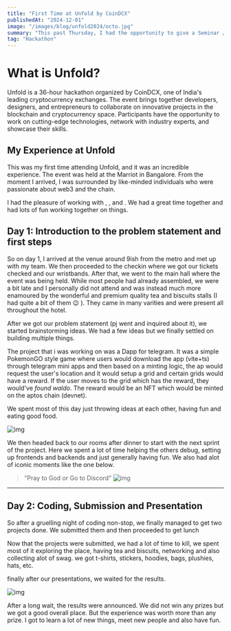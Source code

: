 ```yaml
---
title: "First Time at Unfold by CoinDCX"
publishedAt: "2024-12-01"
image: "/images/blog/unfold2024/octo.jpg"
summary: "This past Thursday, I had the opportunity to give a Seminar / Workshop on Docker for the event Docker For Geeks..."
tag: "Hackathon"
---
```


# What is Unfold?

Unfold is a 36-hour hackathon organized by CoinDCX, one of India's leading cryptocurrency exchanges. 
The event brings together developers, designers, and entrepreneurs to collaborate on innovative projects in the blockchain and cryptocurrency space. 
Participants have the opportunity to work on cutting-edge technologies, network with industry experts, and showcase their skills.

## My Experience at Unfold

This was my first time attending Unfold, and it was an incredible experience. The event was held at the Marriot in Bangalore. 
From the moment I arrived, I was surrounded by like-minded individuals who were passionate about web3 and the chain.

I had the pleasure of working with <Mention name="Vinay Rajan" href="https://x.com/VinayRajanS" />, <Mention name="Rishi V" href="https://github.com/risv1" />, and <Mention name="Prasanjit Panda" href="https://github.com/Prasanjit-4" />.
We had a great time together and had lots of fun working together on things.

## Day 1: Introduction to the problem statement and first steps

So on day 1, I arrived at the venue around 9ish from the metro and met up with my team. We then proceeded to the checkin where we got our tickets checked and our wristbands.
After that, we went to the main hall where the event was being held. While most people had already assembled, we were a bit late and I personally did not attend and was instead much more enamoured by the wonderful and premium quality tea and biscuits stalls (I had quite a bit of them 😉 ). 
They came in many varities and were present all throughout the hotel.

After we got our problem statement (pj went and inquired about it), we started brainstorming ideas. We had a few ideas but we finally settled on building multiple things. 

The project that i was working on was a Dapp for telegram. 
It was a simple PokemonGO style game where users would download the app (vite+ts) through telegram mini apps and then based on a minting logic, the ap would request the user's location and it would setup a grid and certain grids would have a reward. If the user moves to the grid which has the reward, they would've _found waldo_.
The reward would be an NFT which would be minted on the aptos chain (devnet). 

We spent most of this day just throwing ideas at each other, having fun and eating good food.

![img](/images/blog/unfold2024/coding.jpg)

We then headed back to our rooms after dinner to start with the next sprint of the project. Here we spent a lot of time helping the others debug, setting up frontends and backends and just generally having fun.
We also had alot of iconic moments like the one below.

> "Pray to God or Go to Discord"
> ![img](/images/blog/unfold2024/pray.jpg)

---

## Day 2: Coding, Submission and Presentation

So after a gruelling night of coding non-stop, we finally managed to get two projects done. We submitted them and then proceeded to get lunch

Now that the projects were submitted, we had a lot of time to kill, we spent most of it exploring the place, having tea and biscuits, networking and also collecting alot of swag. we got t-shirts, stickers, hoodies, bags, plushies, hats, etc.

finally after our presentations, we waited for the results.

![img](/images/blog/unfold2024/judging.jpg)


After a long wait, the results were announced. We did not win any prizes but we got a good overall place.
But the experience was worth more than any prize. I got to learn a lot of new things, meet new people and also have fun.